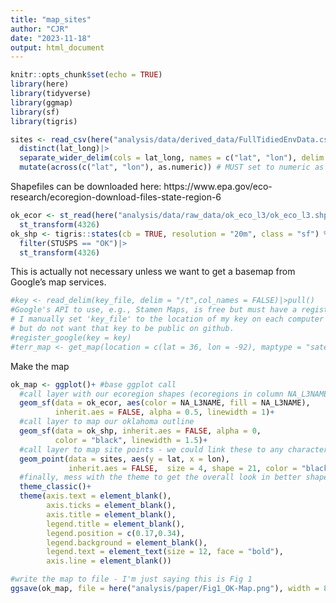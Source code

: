 ```yaml
---
title: "map_sites"
author: "CJR"
date: "2023-11-18"
output: html_document
---
```


```r
knitr::opts_chunk$set(echo = TRUE)
library(here)
library(tidyverse)
library(ggmap)
library(sf)
library(tigris)
```

```r
sites <- read_csv(here("analysis/data/derived_data/FullTidiedEnvData.csv"))|>
  distinct(lat_long)|>
  separate_wider_delim(cols = lat_long, names = c("lat", "lon"), delim = ",")|>
  mutate(across(c("lat", "lon"), as.numeric)) # MUST set to numeric as previous code gets separatedd into character vectors

```

Shapefiles can be downloaded here: https://www.epa.gov/eco-research/ecoregion-download-files-state-region-6

```r
ok_ecor <- st_read(here("analysis/data/raw_data/ok_eco_l3/ok_eco_l3.shp"))|>
  st_transform(4326)
ok_shp <- tigris::states(cb = TRUE, resolution = "20m", class = "sf") %>%
  filter(STUSPS == "OK")|>
  st_transform(4326)

```

This is actually not necessary unless we want to get a basemap from Google's map services.
```r
#key <- read_delim(key_file, delim = "/t",col_names = FALSE)|>pull()
#Google's API to use, e.g., Stamen Maps, is free but must have a registered key
# I manually set 'key_file' to the location of my key on each computer I work on
# but do not want that key to be public on github.
#register_google(key = key)
#terr_map <- get_map(location = c(lat = 36, lon = -92), maptype = "satellite", zoom =7)

```

Make the map
```r


ok_map <- ggplot()+ #base ggplot call
  #call layer with our ecoregion shapes (ecoregions in column NA_L3NAME)
  geom_sf(data = ok_ecor, aes(color = NA_L3NAME, fill = NA_L3NAME),
          inherit.aes = FALSE, alpha = 0.5, linewidth = 1)+
  #call layer to map our oklahoma outline 
  geom_sf(data = ok_shp, inherit.aes = FALSE, alpha = 0,
          color = "black", linewidth = 1.5)+
  #call layer to map site points - we could link these to any characteristics of the site (e.g., median biomass, precip) and use shapes or color or size to show that additional info 
  geom_point(data = sites, aes(y = lat, x = lon),
             inherit.aes = FALSE,  size = 4, shape = 21, color = "black")+
  #finally, mess with the theme to get the overall look in better shape
  theme_classic()+
  theme(axis.text = element_blank(),
        axis.ticks = element_blank(),
        axis.title = element_blank(),
        legend.title = element_blank(),
        legend.position = c(0.17,0.34),
        legend.background = element_blank(),
        legend.text = element_text(size = 12, face = "bold"),
        axis.line = element_blank())

#write the map to file - I'm just saying this is Fig 1
ggsave(ok_map, file = here("analysis/paper/Fig1_OK-Map.png"), width = 8, height = 4.5)
  
```

   



